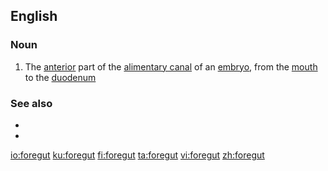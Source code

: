==English==

===Noun===
{{wikipedia}}
{{en-noun}}

# {{lb|en|anatomy}} The [[anterior]] part of the [[alimentary canal]] of an [[embryo]], from the [[mouth]] to the [[duodenum]]

===See also===
* {{l|en|midgut}}
* {{l|en|hindgut}}

[[io:foregut]]
[[ku:foregut]]
[[fi:foregut]]
[[ta:foregut]]
[[vi:foregut]]
[[zh:foregut]]
